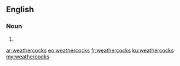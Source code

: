 ==English==

===Noun===
{{head|en}}

# {{plural of|weathercock}}

[[ar:weathercocks]]
[[eo:weathercocks]]
[[fr:weathercocks]]
[[ku:weathercocks]]
[[my:weathercocks]]